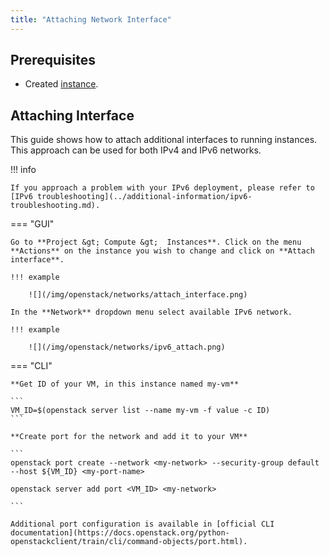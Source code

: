 ```yaml
---
title: "Attaching Network Interface"
---
```

## Prerequisites

- Created [instance](../getting-started/creating-first-infrastructure.md).

## Attaching Interface

This guide shows how to attach additional interfaces to running instances. This approach can be used for both IPv4 and IPv6 networks.

!!! info

    If you approach a problem with your IPv6 deployment, please refer to [IPv6 troubleshooting](../additional-information/ipv6-troubleshooting.md).

=== "GUI"

    Go to **Project &gt; Compute &gt;  Instances**. Click on the menu **Actions** on the instance you wish to change and click on **Attach interface**.

    !!! example

        ![](/img/openstack/networks/attach_interface.png)

    In the **Network** dropdown menu select available IPv6 network.

    !!! example

        ![](/img/openstack/networks/ipv6_attach.png)

=== "CLI"

    **Get ID of your VM, in this instance named my-vm**

    ```
    VM_ID=$(openstack server list --name my-vm -f value -c ID)
    ```

    **Create port for the network and add it to your VM**

    ```
    openstack port create --network <my-network> --security-group default --host ${VM_ID} <my-port-name>

    openstack server add port <VM_ID> <my-network>

    ```

    Additional port configuration is available in [official CLI documentation](https://docs.openstack.org/python-openstackclient/train/cli/command-objects/port.html).
